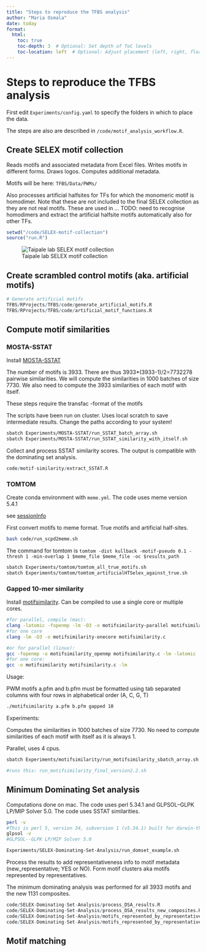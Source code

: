 ```yaml
---
title: "Steps to reproduce the TFBS analysis"
author: "Maria Osmala"
date: today
format:
  html:
    toc: true
    toc-depth: 3  # Optional: Set depth of ToC levels
    toc-location: left  # Optional: Adjust placement (left, right, float)
---
```


# Steps to reproduce the TFBS analysis

First edit `Experiments/config.yaml` to specify the folders in which to place the data.

The steps are also are described in `/code/motif_analysis_workflow.R`.

## Create SELEX motif collection

Reads motifs and associated metadata from Excel files. Writes motifs in different forms. Draws logos. Computes additional metadata.

Motifs will be here: `TFBS/Data/PWMs/`

Also processes artificial halfsites for TFs for which the monomeric motif is homodimer. Note that these are not included to the final SELEX collection as they are not real motifs. These are used in ... TODO: need to recognise homodimers and extract the artificial halfsite motifs automatically also for other TFs. 

```r
setwd("/code/SELEX-motif-collection")
source("run.R")
```

![Taipale lab SELEX motif collection](../images/Selex-motif-collection.png){fig-align="center"}

## Create scrambled control motifs (aka. artificial motifs)

```r

# Generate artificial motifs
TFBS/RProjects/TFBS/code/generate_artificial_motifs.R
TFBS/RProjects/TFBS/code/artificial_motif_functions.R

```

## Compute motif similarities

### MOSTA-SSTAT

Install [MOSTA-SSTAT](https://github.com/MariaOsmala/MOSTA-SSTAT)

The number of motifs is 3933. There are thus 3933\*(3933-1)/2=7732278 pairwise similarities. We will compute the similarities in 1000 batches of size 7730. We also need to compute the 3933 similarities of each motif with itself.

These steps require the transfac -format of the motifs

The scripts have been run on cluster. Uses local scratch to save intermediate results. Change the paths according to your system!

```bash
sbatch Experiments/MOSTA-SSTAT/run_SSTAT_batch_array.sh
sbatch Experiments/MOSTA-SSTAT/run_SSTAT_similarity_with_itself.sh

```

Collect and process SSTAT similarity scores. The output is compatible with the dominating set analysis.

```r
code/motif-similarity/extract_SSTAT.R
```

### TOMTOM

Create conda environment with `meme.yml`. The code uses meme version 5.4.1

see [sessionInfo](sessionInfos/meme_sessionInfo.txt)

First convert motifs to meme format. True motifs and artificial half-sites.

```bash
bash code/run_scpd2meme.sh

```

The command for tomtom is `tomtom -dist kullback -motif-pseudo 0.1 -thresh 1 -min-overlap 1 $meme_file $meme_file -oc $results_path`

```bash
sbatch Experiments/tomtom/tomtom_all_true_motifs.sh
sbatch Experiments/tomtom/tomtom_artificialHTSelex_against_true.sh
```

### Gapped 10-mer similarity

Install [motifsimilarity](https://github.com/jutaipal/motifsimilarity). Can be compiled to use a single core or multiple cores.

```bash
#for parallel, compile (mac):
clang -latomic -fopenmp -lm -O3 -o motifsimilarity-parallel motifsimilarity.c
#for one core
clang -lm -O3 -o motifsimilarity-onecore motifsimilarity.c

#or for parallel (linux):
gcc -fopenmp -o motifsimilarity_openmp motifsimilarity.c -lm -latomic
#for one core:
gcc -o motifsimilarity motifsimilarity.c -lm

```

Usage:

PWM motifs a.pfm and b.pfm must be formatted using tab separated columns with four rows in alphabetical order (A, C, G, T)

```bash
./motifsimilarity a.pfm b.pfm gapped 10
```

Experiments:

Computes the similarities in 1000 batches of size 7730. No need to compute similarities of each motif with itself as it is always 1.

Parallel, uses 4 cpus.

```bash
sbatch Experiments/motifsimilarity/run_motifsimilarity_sbatch_array.sh

#runs this: run_motifsimilarity_final_version2.2.sh

```

## Minimum Dominating Set analysis

Computations done on mac. The code uses perl 5.34.1 and GLPSOL--GLPK LP/MIP Solver 5.0. The code uses SSTAT similarities.

```bash
perl -v 
#This is perl 5, version 34, subversion 1 (v5.34.1) built for darwin-thread-multi-2level
glpsol -v    
#GLPSOL--GLPK LP/MIP Solver 5.0
```

```bash

Experiments/SELEX-Dominating-Set-Analysis/run_domset_example.sh
```

Process the results to add representativeness info to motif metadata (new_representative; YES or NO). Form motif clusters aka motifs represented by representatives.

The minimum dominating analysis was performed for all 3933 motifs and the new 1131 composites.

```r
code/SELEX-Dominating-Set-Analysis/process_DSA_results.R
code/SELEX-Dominating-Set-Analysis/process_DSA_results_new_composites.R
code/SELEX-Dominating-Set-Analysis/motifs_represented_by_representatives.R
code/SELEX-Dominating-Set-Analysis/motifs_represented_by_representatives_new_composites.R

```


## Motif matching
